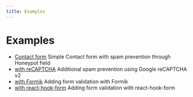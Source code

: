 ```yaml
---
title: Examples
---
```



# Examples

<Cards>

- [Contact form](/examples/contact-form/)
  Simple Contact form with spam prevention through Honeypot field
- [with reCAPTCHA](/examples/recaptcha/)
  Additional spam prevention using Google reCAPTCHA v2
- [with Formik](/examples/formik)
  Adding form validation with Formik
- [with react-hook-form](/examples/react-hook-form)
  Adding form validation with react-hook-form

</Cards>
